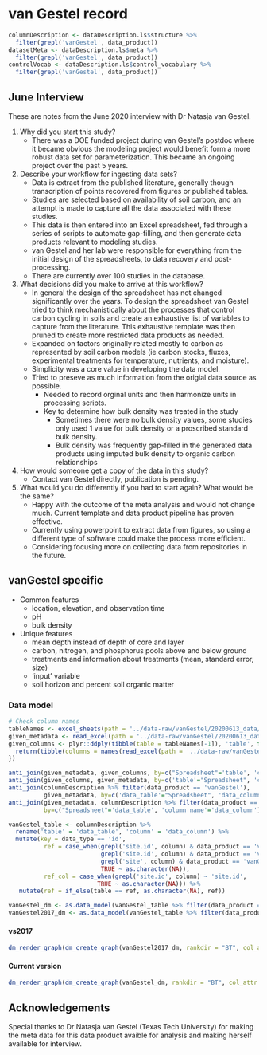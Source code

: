 
# van Gestel record
```r
columnDescription <- dataDescription.ls$structure %>%
  filter(grepl('vanGestel', data_product))
datasetMeta <- dataDescription.ls$meta %>%
  filter(grepl('vanGestel', data_product))
controlVocab <- dataDescription.ls$control_vocabulary %>%
  filter(grepl('vanGestel', data_product))

```

## June Interview

These are notes from the June 2020 interview with Dr Natasja van Gestel.

1) Why did you start this study?
    - There was a DOE funded project during van Gestel's postdoc where it became obvious the modeling project would benefit form a more robust data set for parameterization. This became an ongoing project over the past 5 years.
2) Describe your workflow for ingesting data sets?
    - Data is extract from the published literature, generally though transcription of points recovered from figures or published tables.
    - Studies are selected based on availability of soil carbon, and an attempt is made to capture all the data associated with these studies.
    - This data is then entered into an Excel spreadsheet, fed through a series of scripts to automate gap-filling, and then generate data products relevant to modeling studies.
    - van Gestel and her lab were responsible for everything from the initial design of the spreadsheets, to data recovery and post-processing. 
    - There are currently over 100 studies in the database.
3) What decisions did you make to arrive at this workflow?
    - In general the design of the spreadsheet has not changed significantly over the years. To design the spreadsheet van Gestel tried to think mechanistically about the processes that control carbon cycling in soils and create an exhaustive list of variables to capture from the literature. This exhaustive template was then pruned to create more restricted data products as needed.
    - Expanded on factors originally related mostly to carbon as represented by soil carbon models (ie carbon stocks, fluxes, experimental treatments for temperature, nutrients, and moisture). 
    - Simplicity was a core value in developing the data model. 
    - Tried to preseve as much information from the origial data source as possible.
      + Needed to record orginal units and then harmonize units in processing scripts.
      + Key to determine how bulk density was treated in the study
        * Sometimes there were no bulk density values, some studies only used 1 value for bulk density or a proscribed standard bulk density.
        * Bulk density was frequently gap-filled in the generated data products using imputed bulk density to organic carbon relationships
4) How would someone get a copy of the data in this study?
    - Contact van Gestel directly, publication is pending.
5) What would you do differently if you had to start again? What would be the same?
    - Happy with the outcome of the meta analysis and would not change much.  Current template and data product pipeline has proven effective. 
    - Currently using powerpoint to extract data from figures, so using a different type of software could make the process more efficient.  
    - Considering focusing more on collecting data from repositories in the future.

## vanGestel specific

  - Common features
    + location, elevation, and observation time
    + pH
    + bulk density

  - Unique features
    + mean depth instead of depth of core and layer
    + carbon, nitrogen, and phosphorus pools above and below ground
    + treatments and information about treatments (mean, standard error, size)
    + 'input' variable
    + soil horizon and percent soil organic matter
    
### Data model

```r

# Check column names
tableNames <- excel_sheets(path = '../data-raw/vanGestel/20200613_data/Metadata_wExamples.xlsx')[-1]
given_metadata <- read_excel(path = '../data-raw/vanGestel/20200613_data/Metadata_wExamples.xlsx', sheet = tableNames[1])
given_columns <- plyr::ddply(tibble(table = tableNames[-1]), 'table', function(xx){
  return(tibble(columns = names(read_excel(path = '../data-raw/vanGestel/20200613_data/Metadata_wExamples.xlsx', sheet = xx$table))))
})

anti_join(given_metadata, given_columns, by=c("Spreadsheet"='table', 'column name'='columns'))
anti_join(given_columns, given_metadata, by=c('table'="Spreadsheet", 'columns'= 'column name'))
anti_join(columnDescription %>% filter(data_product == 'vanGestel'), 
          given_metadata, by=c('data_table'="Spreadsheet", 'data_column'= 'column name'))
anti_join(given_metadata, columnDescription %>% filter(data_product == 'vanGestel'), 
          by=c("Spreadsheet"='data_table', 'column name'='data_column'))
```

```r

vanGestel_table <- columnDescription %>%
  rename('table' = 'data_table', 'column' = 'data_column') %>%
  mutate(key = data_type == 'id',
          ref = case_when(grepl('site.id', column) & data_product == 'vanGestel2017' ~ 'sites',
                          grepl('site.id', column) & data_product == 'vanGestel' ~ 'site info',
                          grepl('site', column) & data_product == 'vanGestel' & table == 'correlation BD-OM' ~ 'site info',
                          TRUE ~ as.character(NA)),
          ref_col = case_when(grepl('site.id', column) ~ 'site.id',
                         TRUE ~ as.character(NA))) %>%
   mutate(ref = if_else(table == ref, as.character(NA), ref))

vanGestel_dm <- as.data_model(vanGestel_table %>% filter(data_product == 'vanGestel'))
vanGestel2017_dm <- as.data_model(vanGestel_table %>% filter(data_product == 'vanGestel2017'))

```

#### vs2017

```r

dm_render_graph(dm_create_graph(vanGestel2017_dm, rankdir = "BT", col_attr = c('column'), view_type = 'keys_only'))
```

#### Current version

```r
dm_render_graph(dm_create_graph(vanGestel_dm, rankdir = "BT", col_attr = c('column'), view_type = 'keys_only'))

```

## Acknowledgements

Special thanks to Dr Natasja van Gestel (Texas Tech University) for making the meta data for this data product avaible for analysis and making herself available for interview.
